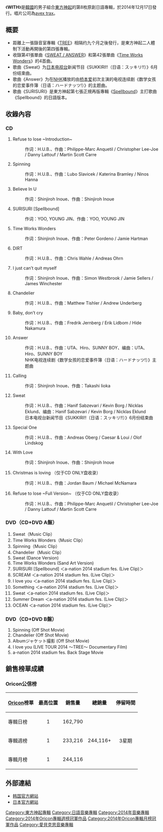 {{Unreferenced|time=2022-05-17T05:15:20+00:00}}
{{Infobox Album
| Name = WITH
| Cover = TVXQ WITH.jpg
| Caption = 通常盤封面
| Artist = [[東方神起|東方神起]]
| Type = 專輯
| Released = {{Start date|2014|12|17}}
| Recorded = 2014年
| Genre = [[日語流行音樂|日語流行音樂]]
| Label = [[avex_trax|avex trax]]
| Language = [[日語|日語]]
| Length = 
| Producer = [[李秀滿|李秀滿]]（{{lang|ko|이수만}}）、{{link-ja|松浦勝人|松浦勝人}}（執行監製）<br>[[南少榮|南少榮]]（{{lang|ko|남소영}}）、[[千葉龍平|千葉龍平]]（總監製）
| Certification  = 
| Chart position = * 日榜最高排名第1位<!--<ref name="Oricon1">{{cite web|title=CN Blue Ranks No. 1 on Oricon with Japanese Album ‘Wave’|url=http://mwave.interest.me/enewsworld/en/article/76203/cnblue-tops-oricon-chart-with-japanese-album|work=Mnet News|date=2014年9月18日|accessdate=2014年9月22日|language=en}}</ref>--><small>（[[Oricon公信榜|Oricon]]）</small>
| Reviews = 
| Last album = {{link-en|Live World Tour: Catch Me in Seoul|Live World Tour: Catch Me in Seoul}}<br />（2014年）
| This album = '''WITH'''<br />（2014年）
| Next album = [[U_KNOW_Y|U KNOW Y]]<br />（鄭允浩，2015年）
| Misc           = {{Singles
 | Name          = WITH
 | Type          = 錄音室專輯
 | Single 1      = [[Sweat_/_Answer|SWEAT / ANSWER]]
 | Single 1 date = 2014年6月11日
 | Single 2      = [[Time_Works_Wonders|Time Works Wonders]]
 | Single 2 date = 2014年11月5日
}}
}}

《'''WITH'''》是[[韓國|韓國]]的男子組合[[東方神起|東方神起]]的第8枚原創日語專輯，於2014年12月17日發行。唱片公司為[[avex_trax|avex trax]]。

== 概要 ==
* 距離上一張錄音室專輯《[[TREE_(东方神起专辑)|TREE]]》相隔约九个月之後發行，是東方神起二人體制下活動再開後的第四張專輯。
* 收錄第41張單曲《[[Sweat_/_Answer|SWEAT / ANSWER]]》和第42張單曲《[[Time_Works_Wonders|Time Works Wonders]]》的4首曲。
* 歌曲《Sweat》为[[日本电视台|日本电视台]]新闻节目《SUKKIRI!!（日语：スッキリ!!）》6月份结束曲。
* 歌曲《Answer》为在[[日本放送协会|NHK]]播放的由[[桥本爱|桥本爱]]初次主演的电视连续剧《数学女孩的恋爱事件簿（日语：ハードナッツ!）》的主题曲。
* 歌曲《SURISURI》是東方神起第七張正規再版專輯《[[TENSE|Spellbound]]》主打歌曲《Spellbound》的日語版本。
==收錄內容==
===CD===
#Refuse to lose ~Introduction~
#: 作词：H.U.B.、作曲：Philippe-Marc Anquetil / Christopher Lee-Joe / Danny Lattouf / Martin Scott Carre
#Spinning
#: 作词：H.U.B.、作曲：Lubo Slavicek / Katerina Bramley / Ninos Hanna
#Believe In U
#: 作词：Shinjiroh Inoue、作曲：Shinjiroh Inoue
#SURISURI [Spellbound]
#: 作词：YOO, YOUNG JIN、作曲：YOO, YOUNG JIN
#Time Works Wonders
#: 作词：Shinjiroh Inoue、作曲：Peter Gordeno / Jamie Hartman
#DIRT
#: 作词：H.U.B.、作曲：Chris Wahle / Andreas Ohrn
#I just can’t quit myself
#: 作词：Shinjiroh Inoue、作曲：Simon Westbrook / Jamie Sellers / James Winchester
#Chandelier
#: 作词：H.U.B.、作曲：Matthew Tishler / Andrew Underberg
#Baby, don’t cry
#: 作词：H.U.B.、作曲：Fredrik Jernberg / Erik Lidbom / Hide Nakamura
#Answer
#: 作词：H.U.B.、作曲：UTA、Hiro、SUNNY BOY、编曲：UTA、Hiro、SUNNY BOY
#: NHK电视连续剧《数学女孩的恋爱事件簿（日语：ハードナッツ!）》主题曲
#Calling
#: 作词：Shinjiroh Inoue、作曲：Takashi Iioka
#Sweat
#: 作词：H.U.B.、作曲：Hanif Sabzevari / Kevin Borg / Nicklas Eklund、编曲：Hanif Sabzevari / Kevin Borg / Nicklas Eklund
#: 日本电视台新闻节目《SUKKIRI!!（日语：スッキリ!!）》6月份结束曲
#Special One
#: 作词：H.U.B.、作曲：Andreas Oberg / Caesar & Loui / Olof Lindskog
#With Love
#: 作词：Shinjiroh Inoue、作曲：Shinjiroh Inoue
#Christmas is loving        （仅于CD ONLY盘收录）
#: 作词：H.U.B.、作曲：Jordan Baum / Michael McNamara
#Refuse to lose ~Full Version~        （仅于CD ONLY盘收录）
#: 作词：H.U.B.、作曲：Philippe-Marc Anquetil / Christopher Lee-Joe / Danny Lattouf / Martin Scott Carre

===DVD（CD+DVD A盤）===
# Sweat（Music Clip）
# Time Works Wonders（Music Clip）
# Spinning（Music Clip）
# Chandelier（Music Clip）
# Sweat (Dance Version)
# Time Works Wonders (Sand Art Version)
# SURISURI [Spellbound] ＜a-nation 2014 stadium fes. (Live Clip)＞
# SCREAM ＜a-nation 2014 stadium fes. (Live Clip)＞
# I love you ＜a-nation 2014 stadium fes. (Live Clip)＞
# Something ＜a-nation 2014 stadium fes. (Live Clip)＞
# Sweat ＜a-nation 2014 stadium fes. (Live Clip)＞
# Summer Dream ＜a-nation 2014 stadium fes. (Live Clip)＞
# OCEAN ＜a-nation 2014 stadium fes. (Live Clip)＞
===DVD（CD+DVD B盤）===
# Spinning (Off Shot Movie)
# Chandelier (Off Shot Movie)
# Albumジャケット撮影 (Off Shot Movie)
# I love you (LIVE TOUR 2014 〜TREE〜 Documentary Film)
# a-nation 2014 stadium fes. Back Stage Movie
==銷售榜單成績==
===Oricon公信榜===
{| class="wikitable" style="width:500px;"
|-
! style="text-align:center;"|[[Oricon|Oricon]]榜單
! style="text-align:center;"|最高位置
! style="text-align:center;"|銷售量
! style="text-align:center;"|總銷量
! style="text-align:center;"|停留時間
|-
|align="left"|專輯日榜
| style="text-align:center;"| 1
| style="text-align:center;" rowspan="1"| 162,790
| style="text-align:center;" rowspan="3"| 244,116+
| style="text-align:center;" rowspan="3"| 3星期
|-
|align="left"|專輯週榜
| style="text-align:center;"| 1
| style="text-align:center;" rowspan="1"| 233,216
|-
|align="left"|專輯月榜
| style="text-align:center;"| 1
| style="text-align:center;" rowspan="1"| 244,116
|}

==外部連結==
* [http://www.tvxq.com/ 韩国官方網站]{{Wayback|url=http://www.tvxq.com/ |date=20110501040017 }}
* [http://toho-jp.net/ 日本官方網站]{{Wayback|url=http://toho-jp.net/ |date=20200829184225 }}
{{東方神起}}

{{Oricon專輯週榜冠軍 (2014年)|2014年12月29日}}
{{Oricon專輯月榜冠軍 (2010年代前期)|2014年12月}}

{{DEFAULTSORT:WITH}}
[[Category:東方神起專輯|Category:東方神起專輯]]
[[Category:日語音樂專輯|Category:日語音樂專輯]]
[[Category:2014年音樂專輯|Category:2014年音樂專輯]]
[[Category:2014年Oricon專輯週榜冠軍作品|Category:2014年Oricon專輯週榜冠軍作品]]
[[Category:2014年Oricon專輯月榜冠軍作品|Category:2014年Oricon專輯月榜冠軍作品]]
[[Category:愛貝克思音樂專輯|Category:愛貝克思音樂專輯]]
